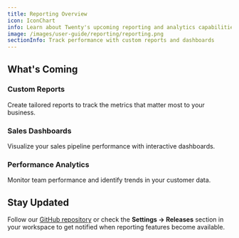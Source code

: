 ```yaml
---
title: Reporting Overview
icon: IconChart
info: Learn about Twenty's upcoming reporting and analytics capabilities coming Q4 2025.
image: /images/user-guide/reporting/reporting.png
sectionInfo: Track performance with custom reports and dashboards
---
```


## What's Coming

### Custom Reports
Create tailored reports to track the metrics that matter most to your business.

### Sales Dashboards
Visualize your sales pipeline performance with interactive dashboards.

### Performance Analytics
Monitor team performance and identify trends in your customer data.


## Stay Updated

Follow our [GitHub repository](https://github.com/twentyhq/twenty) or check the **Settings → Releases** section in your workspace to get notified when reporting features become available.


